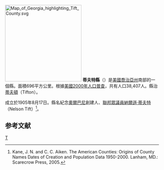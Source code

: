 {{noteTA
|T=zh-hans:蒂夫特县 (佐治亚州);zh-hk:蒂夫特縣 (喬治亞州);zh-tw:蒂夫特郡 (喬治亞州);
}}

[[File:Map_of_Georgia_highlighting_Tift_County.svg|250px]]
'''蒂夫特縣'''（{{lang-en|Tift County}}）是[[美國|美國]][[喬治亞州|喬治亞州]]南部的一個縣。面積696平方公里。根據[[美國2000年人口普查|美國2000年人口普查]]，共有人口38,407人。縣治[[蒂夫頓|蒂夫頓]]（Tifton）。

成立於1905年8月17日。縣名紀念[[奧爾巴尼_(喬治亞州)|奧爾巴尼]]創建人、[[美國眾議院|聯邦眾議員]][[納爾遜·蒂夫特|納爾遜·蒂夫特]]（Nelson Tift）<ref>Kane, J. N. and C. C. Aiken. The American Counties: Origins of County Names Dates of Creation and Population Data 1950-2000. Lanham, MD.: Scarecrow Press, 2005.</ref>。

==参考文献==
<div class="references-small">
<references />
</div>
{{蒂夫特縣 (喬治亞州)}}
{{Georgia}}
[[Category:佐治亚州行政区划|T]]